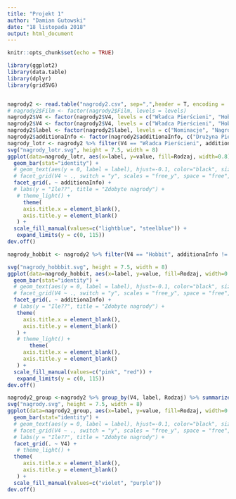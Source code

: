 ```yaml
---
title: "Projekt 1"
author: "Damian Gutowski"
date: "18 listopada 2018"
output: html_document
---
```


```r
knitr::opts_chunk$set(echo = TRUE)
```

```r
library(ggplot2)
library(data.table)
library(dplyr)
library(gridSVG)


nagrody2 <- read.table("nagrody2.csv", sep=",",header = T, encoding = 'UTF-8')
# nagrody2$Film <- factor(nagrody2$Film, levels = levels)
nagrody2$V4 <- factor(nagrody2$V4, levels = c("Władca Pierścieni", "Hobbit"))
nagrody2$V4 <- factor(nagrody2$V4, levels = c("Władca Pierścieni", "Hobbit"))
nagrody2$label <- factor(nagrody2$label, levels = c("Nominacje", "Nagrody"))
nagrody2$additionaInfo <- factor(nagrody2$additionaInfo, c("Drużyna Pierścienia", "Dwie wieże", "Powrót króla", "Niezwykła podróż", "Pustkowie Smauga", "Bitwa Pięciu Armii"))
nagrody_lotr <- nagrody2 %>% filter(V4 == "Władca Pierścieni", additionaInfo != "Separator")
svg("nagrody_lotr.svg", height = 7.5, width = 8)
ggplot(data=nagrody_lotr, aes(x=label, y=value, fill=Rodzaj, width=0.8)) +
  geom_bar(stat="identity") +
  # geom_text(aes(y = 0, label = label), hjust=-0.1, color="black", size=4) +
  # facet_grid(V4 ~ ., switch = "y", scales = "free_y", space = "free",labeller=label_wrap_gen(width=25, multi_line=T)) +
  facet_grid(. ~ additionaInfo) + 
  # labs(y = "Ile??", title = "Zdobyte nagrody") +
   # theme_light() + 
     theme(
     axis.title.x = element_blank(),
     axis.title.y = element_blank()
   ) +
  scale_fill_manual(values=c("lightblue", "steelblue")) +
   expand_limits(y = c(0, 115))
dev.off()
```
```r
nagrody_hobbit <- nagrody2 %>% filter(V4 == "Hobbit", additionaInfo != "Separator")

svg("nagrody_hobbbit.svg", height = 7.5, width = 8)
ggplot(data=nagrody_hobbit, aes(x=label, y=value, fill=Rodzaj, width=0.8)) +
  geom_bar(stat="identity") +
  # geom_text(aes(y = 0, label = label), hjust=-0.1, color="black", size=4) +
  # facet_grid(V4 ~ ., switch = "y", scales = "free_y", space = "free",labeller=label_wrap_gen(width=25, multi_line=T)) +
  facet_grid(. ~ additionaInfo) + 
  # labs(y = "Ile??", title = "Zdobyte nagrody") +
   theme(
     axis.title.x = element_blank(),
     axis.title.y = element_blank()
   ) +
   # theme_light() + 
       theme(
     axis.title.x = element_blank(),
     axis.title.y = element_blank()
   ) +
  scale_fill_manual(values=c("pink", "red")) +
   expand_limits(y = c(0, 115))
dev.off()
```
```r
nagrody2_group <-nagrody2 %>% group_by(V4, label, Rodzaj) %>% summarize(value = sum(value))
svg("nagrody.svg", height = 7.5, width = 8)
ggplot(data=nagrody2_group, aes(x=label, y=value, fill=Rodzaj, width=0.8)) +
  geom_bar(stat="identity") +
  # geom_text(aes(y = 0, label = label), hjust=-0.1, color="black", size=4) +
  # facet_grid(V4 ~ ., switch = "y", scales = "free_y", space = "free",labeller=label_wrap_gen(width=25, multi_line=T)) +
  # labs(y = "Ile??", title = "Zdobyte nagrody") +
  facet_grid(. ~ V4) + 
   # theme_light() + 
  theme(
     axis.title.x = element_blank(),
     axis.title.y = element_blank()
   ) +
  scale_fill_manual(values=c("violet", "purple")) 
dev.off()
```

